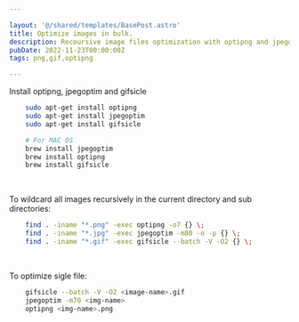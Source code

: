 ```yaml
---

layout: '@/shared/templates/BasePost.astro'
title: Optimize images in bulk.
description: Recoursive image files optimization with optipng and jpegoptim
pubDate: 2022-11-23T00:00:00Z
tags: png,gif,optipng

---
```





Install optipng, jpegoptim and gifsicle
```bash
    sudo apt-get install optipng
    sudo apt-get install jpegoptim
    sudo apt-get install gifsicle

    # For MAC OS
    brew install jpegoptim
    brew install optipng
    brew install gifsicle
```
<br />

To wildcard all images recursively in the current directory and sub directories:
```bash
    find . -iname "*.png" -exec optipng -o7 {} \;
    find . -iname "*.jpg" -exec jpegoptim -m80 -o -p {} \;
    find . -iname "*.gif" -exec gifsicle --batch -V -O2 {} \;
```
<br />

To optimize sigle file:
```bash
    gifsicle --batch -V -O2 <image-name>.gif
    jpegoptim -m70 <img-name>
    optipng <img-name>.png
```
<br />


